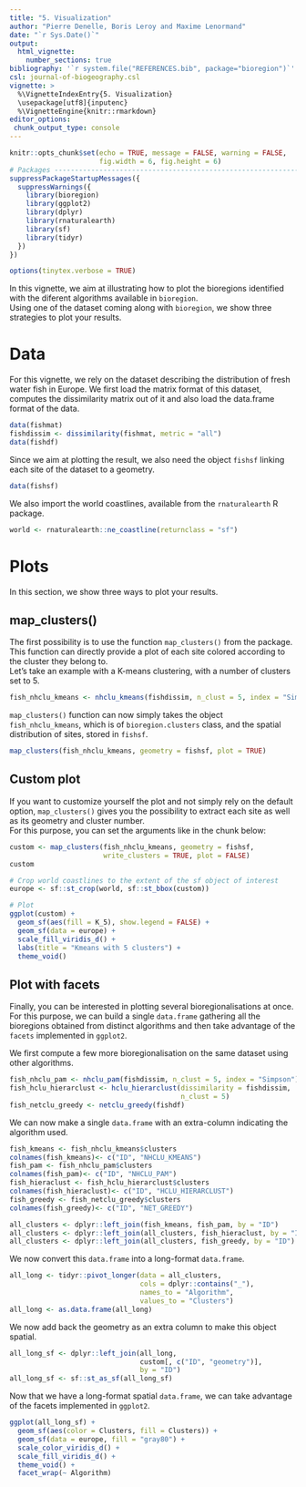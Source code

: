 ```yaml
---
title: "5. Visualization"
author: "Pierre Denelle, Boris Leroy and Maxime Lenormand"
date: "`r Sys.Date()`"
output: 
  html_vignette:
    number_sections: true
bibliography: '`r system.file("REFERENCES.bib", package="bioregion")`' 
csl: journal-of-biogeography.csl    
vignette: >
  %\VignetteIndexEntry{5. Visualization}
  \usepackage[utf8]{inputenc}
  %\VignetteEngine{knitr::rmarkdown}
editor_options: 
 chunk_output_type: console
---
```


```r
knitr::opts_chunk$set(echo = TRUE, message = FALSE, warning = FALSE,
                      fig.width = 6, fig.height = 6)
# Packages --------------------------------------------------------------------
suppressPackageStartupMessages({
  suppressWarnings({
    library(bioregion)
    library(ggplot2)
    library(dplyr)
    library(rnaturalearth)
    library(sf)
    library(tidyr)
  })
})

options(tinytex.verbose = TRUE)
```

In this vignette, we aim at illustrating how to plot the bioregions identified
with the diferent algorithms available in `bioregion`.
<br>
Using one of the dataset coming along with `bioregion`, we show three strategies
to plot your results.

# Data  
For this vignette, we rely on the dataset describing the distribution of fresh
water fish in Europe. We first load the matrix format of this dataset, computes
the dissimilarity matrix out of it and also load the data.frame format of the
data.

```r
data(fishmat)
fishdissim <- dissimilarity(fishmat, metric = "all")
data(fishdf)
```

Since we aim at plotting the result, we also need the object `fishsf` linking
each site of the dataset to a geometry.

```r
data(fishsf)
```

We also import the world coastlines, available from the `rnaturalearth`
R package.

```r
world <- rnaturalearth::ne_coastline(returnclass = "sf")
```

# Plots  
In this section, we show three ways to plot your results.
<br>

## map_clusters()  
The first possibility is to use the function `map_clusters()` from the package.
This function can directly provide a plot of each site colored according to
the cluster they belong to.
<br>
Let's take an example with a K-means clustering, with a number of clusters set
to 5.

```r
fish_nhclu_kmeans <- nhclu_kmeans(fishdissim, n_clust = 5, index = "Simpson")
```

`map_clusters()` function can now simply takes the object `fish_nhclu_kmeans`,
which is of `bioregion.clusters` class, and the spatial distribution of sites,
stored in `fishsf`.

```r
map_clusters(fish_nhclu_kmeans, geometry = fishsf, plot = TRUE)
```

## Custom plot  
If you want to customize yourself the plot and not simply rely on the default
option, `map_clusters()` gives you the possibility to extract each site as well
as its geometry and cluster number.  
For this purpose, you can set the arguments like in the chunk below:

```r
custom <- map_clusters(fish_nhclu_kmeans, geometry = fishsf,
                       write_clusters = TRUE, plot = FALSE)
custom

# Crop world coastlines to the extent of the sf object of interest
europe <- sf::st_crop(world, sf::st_bbox(custom))

# Plot
ggplot(custom) +
  geom_sf(aes(fill = K_5), show.legend = FALSE) +
  geom_sf(data = europe) +
  scale_fill_viridis_d() +
  labs(title = "Kmeans with 5 clusters") +
  theme_void()
```

## Plot with facets  
Finally, you can be interested in plotting several bioregionalisations at once.
For this purpose, we can build a single `data.frame` gathering all the
bioregions obtained from distinct algorithms and then take advantage of the
`facets` implemented in `ggplot2`.
<br>

We first compute a few more bioregionalisation on the same dataset using
other algorithms.
<br>

```r
fish_nhclu_pam <- nhclu_pam(fishdissim, n_clust = 5, index = "Simpson")
fish_hclu_hierarclust <- hclu_hierarclust(dissimilarity = fishdissim,
                                          n_clust = 5)
fish_netclu_greedy <- netclu_greedy(fishdf)
```

We can now make a single `data.frame` with an extra-column indicating the
algorithm used.

```r
fish_kmeans <- fish_nhclu_kmeans$clusters
colnames(fish_kmeans)<- c("ID", "NHCLU_KMEANS")
fish_pam <- fish_nhclu_pam$clusters
colnames(fish_pam)<- c("ID", "NHCLU_PAM")
fish_hieraclust <- fish_hclu_hierarclust$clusters
colnames(fish_hieraclust)<- c("ID", "HCLU_HIERARCLUST")
fish_greedy <- fish_netclu_greedy$clusters
colnames(fish_greedy)<- c("ID", "NET_GREEDY")

all_clusters <- dplyr::left_join(fish_kmeans, fish_pam, by = "ID")
all_clusters <- dplyr::left_join(all_clusters, fish_hieraclust, by = "ID")
all_clusters <- dplyr::left_join(all_clusters, fish_greedy, by = "ID")
```

We now convert this `data.frame` into a long-format `data.frame`.

```r
all_long <- tidyr::pivot_longer(data = all_clusters,
                                cols = dplyr::contains("_"),
                                names_to = "Algorithm",
                                values_to = "Clusters")
all_long <- as.data.frame(all_long)
```

We now add back the geometry as an extra column to make this object spatial.

```r
all_long_sf <- dplyr::left_join(all_long,
                                custom[, c("ID", "geometry")],
                                by = "ID")
all_long_sf <- sf::st_as_sf(all_long_sf)
```

Now that we have a long-format spatial `data.frame`, we can take advantage of
the facets implemented in `ggplot2`.

```r
ggplot(all_long_sf) +
  geom_sf(aes(color = Clusters, fill = Clusters)) +
  geom_sf(data = europe, fill = "gray80") +
  scale_color_viridis_d() +
  scale_fill_viridis_d() +
  theme_void() +
  facet_wrap(~ Algorithm)
```
